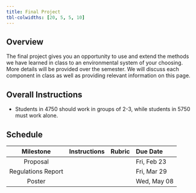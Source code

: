 ```yaml
---
title: Final Project
tbl-colwidths: [20, 5, 5, 10]
---
```


## Overview

The final project gives you an opportunity to use and extend the methods we have learned in class to an environmental system of your choosing. More details will be provided over the semester. We will discuss each component in class as well as providing relevant information on this page.

## Overall Instructions

- Students in 4750 should work in groups of 2-3, while students in 5750 must work alone.

## Schedule

| Milestone | Instructions | Rubric | Due Date |
|:---------:|:------------:|:-------:|:-----------|
| Proposal | | | Fri, Feb 23 |
| Regulations Report | | | Fri, Mar 29|
| Poster | | | Wed, May 08 |